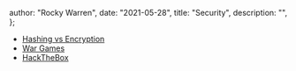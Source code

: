 
  author: "Rocky Warren",
  date: "2021-05-28",
  title: "Security",
  description: "",
};


- [Hashing vs Encryption](../hashing-vs-encryption)
- [War Games](https://overthewire.org)
- [HackTheBox](https://www.hackthebox.com/)
